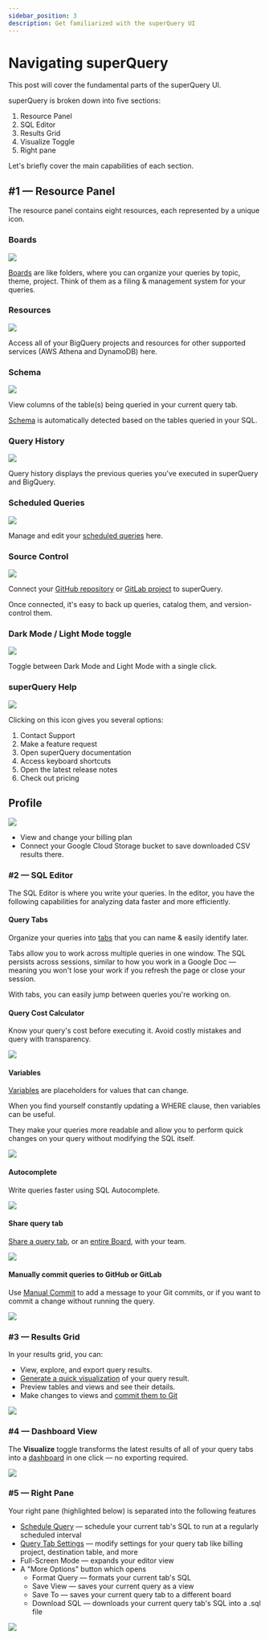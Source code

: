 ```yaml
---
sidebar_position: 3
description: Get familiarized with the superQuery UI
---
```


# Navigating superQuery

This post will cover the fundamental parts of the superQuery UI.

superQuery is broken down into five sections:

1. Resource Panel
2. SQL Editor
3. Results Grid
4. Visualize Toggle
5. Right pane

Let's briefly cover the main capabilities of each section.

## #1 &mdash; Resource Panel

The resource panel contains eight resources, each represented by a unique icon.

### Boards

<!-- markdownlint-disable-next-line -->

[![](https://downloads.intercomcdn.com/i/o/162594881/fea2d764f0cf059263c9fabf/boards.png)](https://downloads.intercomcdn.com/i/o/162594881/fea2d764f0cf059263c9fabf/boards.png)

[Boards](../superquery-editor/organizing-queries.mdx) are like folders, where you can organize your queries by topic, theme, project. Think of them as a filing & management system for your queries.

### Resources

<!-- markdownlint-disable-next-line -->

[![](https://downloads.intercomcdn.com/i/o/162586232/2f6b298a4d97ab75c6b3dbc1/projects.png)](https://downloads.intercomcdn.com/i/o/162586232/2f6b298a4d97ab75c6b3dbc1/projects.png)

Access all of your BigQuery projects and resources for other supported services (AWS Athena and DynamoDB) here.

### Schema

<!-- markdownlint-disable-next-line -->

[![](https://downloads.intercomcdn.com/i/o/162587680/541666f1e4269e9b643dfa05/schema.png)](https://downloads.intercomcdn.com/i/o/162587680/541666f1e4269e9b643dfa05/schema.png)

View columns of the table(s) being queried in your current query tab.

[Schema](../superquery-editor/schema.mdx) is automatically detected based on the tables queried in your SQL.

### Query History

<!-- markdownlint-disable-next-line -->

[![](https://downloads.intercomcdn.com/i/o/162595843/e4ad30227edb768a9248e820/scheduled.png)](https://downloads.intercomcdn.com/i/o/162595843/e4ad30227edb768a9248e820/scheduled.png)

Query history displays the previous queries you've executed in superQuery and BigQuery.

### Scheduled Queries

<!-- markdownlint-disable-next-line -->

[![](https://downloads.intercomcdn.com/i/o/162595797/4e75d0213a3a869dc4799b1d/queryhistory.png)](https://downloads.intercomcdn.com/i/o/162595797/4e75d0213a3a869dc4799b1d/queryhistory.png)

Manage and edit your [scheduled queries](../scheduled-queries/managing-scheduled-queries.mdx) here.

### Source Control

![](../../../static/img/superquery/SourceControl.png)

Connect your [GitHub repository](../git-integrations/connect-github.mdx) or [GitLab project](../git-integrations/connect-gitlab.mdx) to superQuery.

Once connected, it's easy to back up queries, catalog them, and version-control them.

### Dark Mode / Light Mode toggle

<!-- markdownlint-disable-next-line -->

[![](https://downloads.intercomcdn.com/i/o/162599071/f72cc1a9feb8d955beeff11e/theme+toggle.png)](https://downloads.intercomcdn.com/i/o/162599071/f72cc1a9feb8d955beeff11e/theme+toggle.png)

Toggle between Dark Mode and Light Mode with a single click.

### superQuery Help

![](../../../static/img/superquery/Help.png)

Clicking on this icon gives you several options:

1. Contact Support
2. Make a feature request
3. Open superQuery documentation
4. Access keyboard shortcuts
5. Open the latest release notes
6. Check out pricing

## Profile

<!-- markdownlint-disable-next-line -->

[![](https://downloads.intercomcdn.com/i/o/162598834/d1720f085eeefd43f17ee639/user-profile.png)](https://downloads.intercomcdn.com/i/o/162598834/d1720f085eeefd43f17ee639/user-profile.png)

- View and change your billing plan
- Connect your Google Cloud Storage bucket to save downloaded CSV results there.

### #2 &mdash; SQL Editor

The SQL Editor is where you write your queries. In the editor, you have the following capabilities for analyzing data faster and more efficiently.

#### Query Tabs

Organize your queries into [tabs](../superquery-editor/query-tabs.mdx) that you can name & easily identify later.

Tabs allow you to work across multiple queries in one window. The SQL persists across sessions, similar to how you work in a Google Doc &mdash; meaning you won't lose your work if you refresh the page or close your session.

With tabs, you can easily jump between queries you're working on.

#### Query Cost Calculator

Know your query's cost before executing it. Avoid costly mistakes and query with transparency.

![](../../../static/img/superquery/image-3.png)

#### Variables

[Variables](../superquery-editor/variables.mdx) are placeholders for values that can change.

When you find yourself constantly updating a WHERE clause, then variables can be useful.

They make your queries more readable and allow you to perform quick changes on your query without modifying the SQL itself.

![](../../../static/img/superquery/ChangeVariable-1.gif)

#### Autocomplete

Write queries faster using SQL Autocomplete.

![](../../../static/img/superquery/autocomplete.gif)

#### Share query tab

[Share a query tab](../superquery-editor/query-tabs.mdx#share-tab), or an [entire Board](../superquery-editor/organizing-queries.mdx#share-a-board), with your team.

![](../../../static/img/superquery/ShareQueryes.gif)

#### Manually commit queries to GitHub or GitLab

Use [Manual Commit](../git-integrations/add-commit-messages.mdx) to add a message to your Git commits, or if you want to commit a change without running the query.

![](../../../static/img/superquery/Manual-Commit.gif)

### #3 &mdash; Results Grid

In your results grid, you can:

- View, explore, and export query results.
- [Generate a quick visualization](../superquery-editor/charts.mdx) of your query result.
- Preview tables and views and see their details.
- Make changes to views and [commit them to Git](../git-integrations/version-control-views.mdx)

![](../../../static/img/superquery/ChartsSQ-1.gif)

### #4 &mdash; Dashboard View

The **Visualize** toggle transforms the latest results of all of your query tabs into a [dashboard](../dashboards/create-dashboards.mdx) in one click &mdash; no exporting required.

![](../../../static/img/superquery/VisuallizeSQ.gif)

### #5 &mdash; Right Pane

Your right pane (highlighted below) is separated into the following features

- [Schedule Query](../scheduled-queries/schedule-query.mdx) &mdash; schedule your current tab's SQL to run at a regularly scheduled interval
- [Query Tab Settings](../superquery-editor/tab-settings.mdx) &mdash; modify settings for your query tab like billing project, destination table, and more
- Full-Screen Mode &mdash; expands your editor view
- A "More Options" button which opens
  - Format Query &mdash; formats your current tab's SQL
  - Save View &mdash; saves your current query as a view
  - Save To &mdash; saves your current query tab to a different board
  - Download SQL &mdash; downloads your current query tab's SQL into a .sql file

![](../../../static/img/superquery/12.23.06.png)
